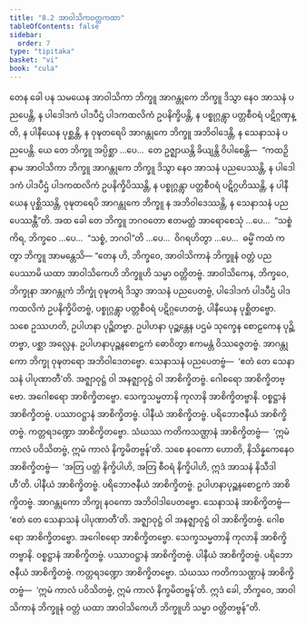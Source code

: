 ```yaml
---
title: "8.2 အာဝါသိကဝတ္တကထာ"
tableOfContents: false
sidebar:
  order: 7
type: "tipitaka"
basket: "vi"
book: "cula"
---
```



<DynamicBreadcrumb />

<Division number="358" book="cula">

<Paragraph number="1663" book="cula">
တေန ခေါ ပန သမယေန အာဝါသိကာ ဘိက္ခူ အာဂန္တုကေ ဘိက္ခူ ဒိသွာ နေဝ အာသနံ ပညပေန္တိ, န ပါဒေါဒကံ ပါဒပီဌံ ပါဒကထလိကံ ဥပနိက္ခိပန္တိ, န ပစ္စုဂ္ဂန္တွာ ပတ္တစီဝရံ ပဋိဂ္ဂဏှန္တိ, န ပါနီယေန ပုစ္ဆန္တိ, န ဝုဍ္ဎတရေပိ အာဂန္တုကေ ဘိက္ခူ အဘိဝါဒေန္တိ, န သေနာသနံ ပညပေန္တိ. ယေ တေ ဘိက္ခူ အပ္ပိစ္ဆာ …ပေ…  တေ ဥဇ္ဈာယန္တိ ခိယျန္တိ ဝိပါစေန္တိ—  “ကထဉှိ နာမ အာဝါသိကာ ဘိက္ခူ အာဂန္တုကေ ဘိက္ခူ ဒိသွာ နေဝ အာသနံ ပညပေဿန္တိ, န ပါဒေါဒကံ ပါဒပီဌံ ပါဒကထလိကံ ဥပနိက္ခိပိဿန္တိ, န ပစ္စုဂ္ဂန္တွာ ပတ္တစီဝရံ ပဋိဂ္ဂဟိဿန္တိ, န ပါနီယေန ပုစ္ဆိဿန္တိ, ဝုဍ္ဎတရေပိ အာဂန္တုကေ ဘိက္ခူ န အဘိဝါဒေဿန္တိ, န သေနာသနံ ပညပေဿန္တီ”တိ. အထ ခေါ တေ ဘိက္ခူ ဘဂဝတော ဧတမတ္ထံ အာရောစေသုံ …ပေ…  “သစ္စံ ကိရ, ဘိက္ခဝေ …ပေ…  “သစ္စံ, ဘဂဝါ”တိ …ပေ…  ဝိဂရဟိတွာ …ပေ…  ဓမ္မိံ ကထံ ကတွာ ဘိက္ခူ အာမန္တေသိ—
</Paragraph>

</Division>
<Division number="359" book="cula">

<Paragraph number="1664" book="cula">
“တေန ဟိ, ဘိက္ခဝေ, အာဝါသိကာနံ ဘိက္ခူနံ ဝတ္တံ ပညပေဿာမိ ယထာ အာဝါသိကေဟိ ဘိက္ခူဟိ သမ္မာ ဝတ္တိတဗ္ဗံ. အာဝါသိကေန, ဘိက္ခဝေ, ဘိက္ခုနာ အာဂန္တုကံ ဘိက္ခုံ ဝုဍ္ဎတရံ ဒိသွာ အာသနံ ပညပေတဗ္ဗံ, ပါဒေါဒကံ ပါဒပီဌံ ပါဒကထလိကံ ဥပနိက္ခိပိတဗ္ဗံ, ပစ္စုဂ္ဂန္တွာ ပတ္တစီဝရံ ပဋိဂ္ဂဟေတဗ္ဗံ, ပါနီယေန ပုစ္ဆိတဗ္ဗော. သစေ ဥဿဟတိ, ဥပါဟနာ ပုဉ္ဆိတဗ္ဗာ. ဥပါဟနာ ပုဉ္ဆန္တေန ပဌမံ သုက္ခေန စောဠကေန ပုဉ္ဆိတဗ္ဗာ, ပစ္ဆာ အလ္လေန. ဥပါဟနာပုဉ္ဆနစောဠကံ ဓောဝိတွာ ဧကမန္တံ ဝိဿဇ္ဇေတဗ္ဗံ.
</Paragraph>

<Paragraph number="1665" book="cula">
အာဂန္တုကော ဘိက္ခု ဝုဍ္ဎတရော အဘိဝါဒေတဗ္ဗော. သေနာသနံ ပညပေတဗ္ဗံ—  ‘ဧတံ တေ သေနာသနံ ပါပုဏာတီ’တိ. အဇ္ဈာဝုဋ္ဌံ ဝါ အနဇ္ဈာဝုဋ္ဌံ ဝါ အာစိက္ခိတဗ္ဗံ. ဂေါစရော အာစိက္ခိတဗ္ဗော. အဂေါစရော အာစိက္ခိတဗ္ဗော. သေက္ခသမ္မတာနိ ကုလာနိ အာစိက္ခိတဗ္ဗာနိ. ဝစ္စဋ္ဌာနံ အာစိက္ခိတဗ္ဗံ. ပဿာဝဋ္ဌာနံ အာစိက္ခိတဗ္ဗံ. ပါနီယံ အာစိက္ခိတဗ္ဗံ. ပရိဘောဇနီယံ အာစိက္ခိတဗ္ဗံ. ကတ္တရဒဏ္ဍော အာစိက္ခိတဗ္ဗော. သံဃဿ ကတိကသဏ္ဌာနံ အာစိက္ခိတဗ္ဗံ—  ‘ဣမံ ကာလံ ပဝိသိတဗ္ဗံ, ဣမံ ကာလံ နိက္ခမိတဗ္ဗန်’တိ.
</Paragraph>

<Paragraph number="1666" book="cula">
သစေ နဝကော ဟောတိ, နိသိန္နကေနေဝ အာစိက္ခိတဗ္ဗံ—  ‘အတြ ပတ္တံ နိက္ခိပါဟိ, အတြ စီဝရံ နိက္ခိပါဟိ, ဣဒံ အာသနံ နိသီဒါဟီ’တိ. ပါနီယံ အာစိက္ခိတဗ္ဗံ. ပရိဘောဇနီယံ အာစိက္ခိတဗ္ဗံ. ဥပါဟနာပုဉ္ဆနစောဠကံ အာစိက္ခိတဗ္ဗံ. အာဂန္တုကော ဘိက္ခု နဝကော အဘိဝါဒါပေတဗ္ဗော. သေနာသနံ အာစိက္ခိတဗ္ဗံ—  ‘ဧတံ တေ သေနာသနံ ပါပုဏာတီ’တိ. အဇ္ဈာဝုဋ္ဌံ ဝါ အနဇ္ဈာဝုဋ္ဌံ ဝါ အာစိက္ခိတဗ္ဗံ. ဂေါစရော အာစိက္ခိတဗ္ဗော. အဂေါစရော အာစိက္ခိတဗ္ဗော. သေက္ခသမ္မတာနိ ကုလာနိ အာစိက္ခိတဗ္ဗာနိ. ဝစ္စဋ္ဌာနံ အာစိက္ခိတဗ္ဗံ. ပဿာဝဋ္ဌာနံ အာစိက္ခိတဗ္ဗံ. ပါနီယံ အာစိက္ခိတဗ္ဗံ. ပရိဘောဇနီယံ အာစိက္ခိတဗ္ဗံ. ကတ္တရဒဏ္ဍော အာစိက္ခိတဗ္ဗော. သံဃဿ ကတိကသဏ္ဌာနံ အာစိက္ခိတဗ္ဗံ—  ‘ဣမံ ကာလံ ပဝိသိတဗ္ဗံ, ဣမံ ကာလံ နိက္ခမိတဗ္ဗန်’တိ. ဣဒံ ခေါ, ဘိက္ခဝေ, အာဝါသိကာနံ ဘိက္ခူနံ ဝတ္တံ ယထာ အာဝါသိကေဟိ ဘိက္ခူဟိ သမ္မာ ဝတ္တိတဗ္ဗန်”တိ.
</Paragraph>
</Division>